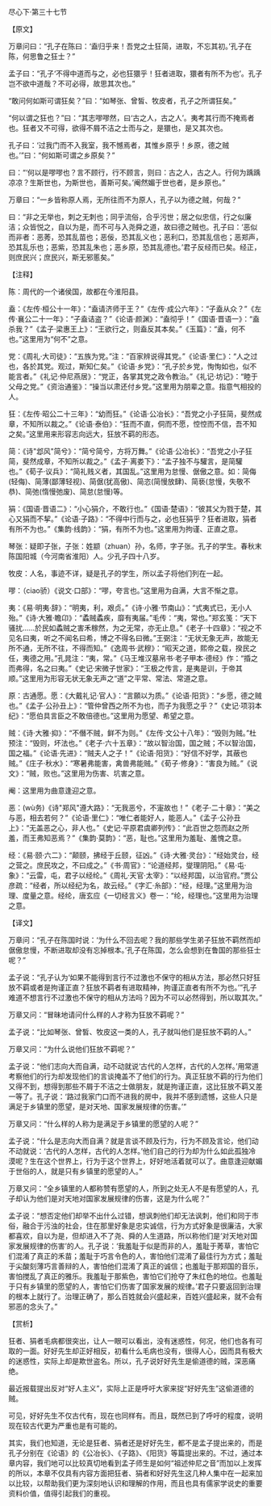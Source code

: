 

尽心下·第三十七节

【原文】

万章问曰：“孔子在陈曰：‘盍归乎来！吾党之士狂简，进取，不忘其初。’孔子在陈，何思鲁之狂士？”

孟子曰：“孔子‘不得中道而与之，必也狂獧乎！狂者进取，獧者有所不为也’。孔子岂不欲中道哉？不可必得，故思其次也。”

“敢问何如斯可谓狂矣？”曰：“如琴张、曾皙、牧皮者，孔子之所谓狂矣。”

“何以谓之狂也？”曰：“其志嘐嘐然，曰‘古之人，古之人’。夷考其行而不掩焉者也。狂者又不可得，欲得不屑不洁之士而与之，是獧也，是又其次也。

孔子曰：‘过我门而不入我室，我不憾焉者，其惟乡原乎！乡原，德之贼也。’”曰：“何如斯可谓之乡原矣？”

曰：“‘何以是嘐嘐也？言不顾行，行不顾言，则曰：古之人，古之人。行何为踽踽凉凉？生斯世也，为斯世也，善斯可矣。’阉然媚于世也者，是乡原也。”

万章曰：“一乡皆称原人焉，无所往而不为原人，孔子以为德之贼，何哉？”

曰：“非之无举也，刺之无刺也；同乎流俗，合乎污世；居之似忠信，行之似廉洁；众皆悦之，自以为是，而不可与入尧舜之道，故曰德之贼也。孔子曰：‘恶似而非者：恶莠，恐其乱苗也；恶佞，恐其乱义也；恶利口，恐其乱信也；恶郑声，恐其乱乐也；恶紫，恐其乱朱也；恶乡原，恐其乱德也。’君子反经而已矣。经正，则庶民兴；庶民兴，斯无邪慝矣。”

【注释】

陈：周代的一个诸侯国，故都在今淮阳县。

盍：《左传·桓公十一年》：“盍请济师于王？”《左传·成公六年》：“子盍从众？”《左传·襄公二十一年》：“子盍诘盗？”《论语·颜渊》：“盍彻乎！”《国语·晋语一》：“盍杀我？”《孟子·梁惠王上》：“王欲行之，则盍反其本矣。”《玉篇》：“盍，何不也。”这里用为“何不”之意。

党：《周礼·大司徒》：“五族为党。”注：“百家辨说得其党。”《论语·里仁》：“人之过也，各於其党。观过，斯知仁矣。”《论语·乡党》：“孔子於乡党，恂恂如也，似不能言者。”《礼记·仲尼燕居》：“党正，各掌其党之政令教治。”《礼记·坊记》：“睦于父母之党。”《资治通鉴》：“操当以肃还付乡党。”这里用为朋辈之意。指意气相投的人。

狂：《左传·昭公二十三年》：“幼而狂。”《论语·公冶长》：“吾党之小子狂简，斐然成章，不知所以裁之。”《论语·泰伯》：“狂而不直，侗而不愿，悾悾而不信，吾不知之矣。”这里用来形容志向远大，狂放不羁的形态。

简：《诗"邶风"简兮》：“简兮简兮，方将万舞。”《论语·公冶长》：“吾党之小子狂简，斐然成章，不知所以裁之。”《孟子·离娄下》：“孟子独不与驩言，是简驩也。”《荀子·议兵》：“简礼贱义者，其国乱。”这里用为怠慢、倨傲之意。如：简侮(轻侮)、简薄(鄙薄轻视)、简倨(犹高傲)、简恣(简慢放肆)、简亵(怠慢，失敬不恭)、简弛(惰慢弛废)、简怠(怠慢)等。

狷：《国语·晋语二》：“小心狷介，不敢行也。”《国语·楚语》：“彼其父为戮于楚，其心又狷而不挈。”《论语·子路》：“不得中行而与之，必也狂狷乎？狂者进取，狷者有所不为也。”《集韵·线韵》：“狷，有所不为也。”这里用为拘谨、正直之意。

琴张：疑即子张，子张：姓颛（zhuan）孙，名师，字子张。孔子的学生。春秋末陈国阳城（今河南省淮阳）人。少孔子四十八岁。

牧皮：人名，事迹不详，疑是孔子的学生，所以孟子将他们列在一起。

嘐：（ciao骄）《说文·口部》：“嘐，夸言也。”这里用为自满，大言不惭之意。

夷：《易·明夷·辞》：“明夷，利，艰贞。”《诗·小雅·节南山》：“式夷式已，无小人殆。”《诗·大雅·瞻卬》：“蟊贼蟊疾，靡有夷届。”毛传：“夷，常也。”郑玄笺：“天下骚扰……於民如蟊贼之害禾稼然，为之无常，亦无止息。”《老子·十四章》：“视之不见名曰夷，听之不闻名曰希，博之不得名曰微。”王弼注：“无状无象无声，故能无所不通，无所不往，不得而知。”《逸周书·武穆》：“昭天之道，熙帝之载，揆民之任，夷德之用。”孔晁注：“夷，常。”《马王堆汉墓帛书·老子甲本·德经》作：“捪之而弗得，名之曰夷。”《史记·宋微子世家》：“王极之传言，是夷是训，于帝其顺。”这里用为形容无状无象无声之“道”之平常、常法、常道之意。

原：古通愿。愿：《大戴礼记·官人》：“言願以为质。”《论语·阳货》：“乡愿，德之贼也。”《孟子·公孙丑上》：“管仲曾西之所不为也，而子为我愿之乎？”《史记·项羽本纪》：“愿伯具言臣之不敢倍德也。”这里用为愿望、希望之意。

贼：《诗·大雅·抑》：“不僭不贼，鲜不为则。”《左传·文公十八年》：“毁则为贼。”杜预注：“毁则，坏法也。”《老子·六十五章》：“故以智治国，国之贼；不以智治国，国之福。”《论语·先进》：“贼夫人之子！”《论语·阳货》：“好信不好学，其蔽也贼。”《庄子·秋水》：“寒暑弗能害，禽兽弗能贼。”《荀子·修身》：“害良为贼。”《说文》：“贼，败也。”这里用为伤害、坑害之意。

阉：这里用为曲意逢迎之意。

恶：(wù务)《诗"郑风"遵大路》：“无我恶兮，不寁故也！”《老子·二十章》：“美之与恶，相去若何？”《论语·里仁》：“唯仁者能好人，能恶人。”《孟子·公孙丑上》：“无盖恶之心，非人也。”《史记·平原君虞卿列传》：“此百世之怨而赵之所羞，而王弗知恶焉？”《集韵·莫韵》：“恶，耻也。”这里用为羞耻、羞愧之意。

经：《易·颐·六二》：“颠颐，拂经于丘颐，征凶。”《诗·大雅·灵台》：“经始灵台，经之营之。庶民攻之，不曰成之。”《书·周官》：“论道经邦，燮理阴阳。”《易·屯·象》：“云雷，屯，君子以经纶。”《周礼·天官·太宰》：“以经邦国，以治官府。”贾公彦疏：“经者，所以经纪为名，故云经。”《字汇·糸部》：“经，经理。”这里用为治理、度量之意。经纶，唐玄应《一切经言义》卷一：“纶，经理也。”这里用为治理之意。

【译文】

万章问：“孔子在陈国时说：‘为什么不回去呢？我的那些学生弟子狂放不羁然而却倨傲怠慢，不断进取却没有忘掉根本。’孔子在陈国，怎么会想到在鲁国的那些狂士呢？”

孟子说：“孔子认为‘如果不能得到言行不过激也不保守的相从方法，那必然只好狂放不羁或者是拘谨正直？狂放不羁者有进取精神，拘谨正直者有所不为也。’”孔子难道不想言行不过激也不保守的相从方法吗？因为不可以必然得到，所以取其次。”

万章又问：“冒昧地请问什么样的人才称为狂放不羁呢？”

孟子说：“比如琴张、曾皙、牧皮这一类的人，孔子就叫他们是狂放不羁的人。”

万章又问：“为什么说他们狂放不羁呢？”

孟子说：“他们志向大而自满，动不动就说‘古代的人怎样，古代的人怎样。’用常道考察他们的行为却发现他们的言谈掩盖不了他们的行为。真正狂放不羁的行为他们又得不到，想得到那些不屑于不洁之士做朋友，就是拘谨正直，这比狂放不羁又差一等了。孔子说：‘路过我家门口而不进我的房中，我并不感到遗憾，这些人只是满足于乡镇里的愿望，是对天地、国家发展规律的伤害。’”

万章又问：“什么样的人称为是满足于乡镇里的愿望的人呢？”

孟子说：“什么是志向大而自满？就是言谈不顾及行为，行为不顾及言论，他们动不动就说：‘古代的人怎样，古代的人怎样。’他们自己的行为却为什么如此孤独冷漠呢？生在这个世界上，行为于这个世界上，好好地活着就可以了。曲意逢迎献媚于世俗的人，就是只有乡镇里的愿望的人。”

万章又问：“全乡镇里的人都称赞有愿望的人，所到之处无人不是有愿望的人，孔子却认为他们是对天地对国家发展规律的伤害，这是为什么呢？”

孟子说：“想否定他们却举不出什么过错，想讽刺他们却无法讽刺，他们和同于市俗，融合于污浊的社会，住在那里好象是忠实诚信，行为方式好象是很廉洁，大家都喜欢，自以为是，但却进入不了尧、舜的人生道路，所以称他们是‘对天地对国家发展规律的伤害’的人。孔子说：‘我羞耻于似是而非的人，羞耻于莠草，害怕它们混淆了真正的禾苗；羞耻于巧言令色的人，害怕他们混淆了最佳行为方式；羞耻于尖酸刻薄巧言善辩的人，害怕他们混淆了真正的诚信；也羞耻于那郑国的音乐，害怕搅乱了真正的雅乐。我羞耻于那紫色，害怕它们抢夺了朱红色的地位。也羞耻于只有乡镇里的愿望的人，害怕它们伤害了国家发展的规律。’君子只要返回到治理的根本上就行了。治理正确了，那么百姓就会兴盛起来，百姓兴盛起来，就不会有邪恶的念头了。”

【赏析】

狂者、狷者毛病都很突出，让人一眼可以看出，没有迷惑性，何况，他们也各有可取的一面。好好先生却正好相反，初看什么毛病也没有，很得人心，因而具有极大的迷惑性，实际上却是欺世盗名。所以，孔子说好好先生是偷道德的贼，深恶痛绝。

最近报载提出反对“好人主义”，实际上正是呼吁大家来捉“好好先生”这偷道德的贼。

可见，好好先生不仅古代有，现在也同样有。而且，既然已到了呼吁的程度，说明现在较古代更为严重也是有可能的。

其实，我们也知道，无论是狂者、狷者还是好好先生，都不是孟子提出来的，而是孔子分别在《论语》的《公冶长》、《子路》、《阳货》等篇提出来的。不过，通过本章内容，我们地可以比较真切地看到孟子师生是如何“祖述仲尼之音”而加以上发挥的所以，本章不仅具有内容方面把狂者、狷者和好好先生这几种人集中在一起来加以比较，以帮助我们更为深刻地认识和理解的作用，而且也具有儒家学说史的重要资料价值，值得引起我们的重视。

